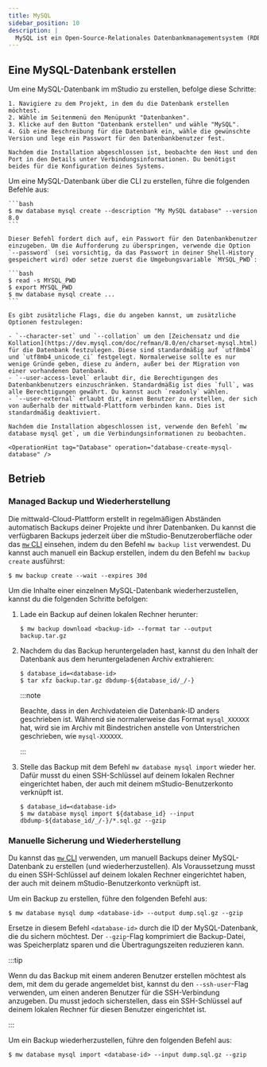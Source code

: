 ```yaml
---
title: MySQL
sidebar_position: 10
description: |
  MySQL ist ein Open-Source-Relationales Datenbankmanagementsystem (RDBMS). Es ist eine beliebte Wahl für Webanwendungen und wird oft in Kombination mit PHP verwendet. Dieser Leitfaden hilft dir, MySQL in deinem mittwald-Space zu verwenden.
---
```



## Eine MySQL-Datenbank erstellen

<Tabs groupId="access-mode">
  <TabItem value="gui" label="mStudio UI">
    Um eine MySQL-Datenbank im mStudio zu erstellen, befolge diese Schritte:

    1. Navigiere zu dem Projekt, in dem du die Datenbank erstellen möchtest.
    2. Wähle im Seitenmenü den Menüpunkt "Datenbanken".
    3. Klicke auf den Button "Datenbank erstellen" und wähle "MySQL".
    4. Gib eine Beschreibung für die Datenbank ein, wähle die gewünschte Version und lege ein Passwort für den Datenbankbenutzer fest.

    Nachdem die Installation abgeschlossen ist, beobachte den Host und den Port in den Details unter Verbindungsinformationen. Du benötigst beides für die Konfiguration deines Systems.

  </TabItem>
  <TabItem value="cli" label="CLI">
    Um eine MySQL-Datenbank über die CLI zu erstellen, führe die folgenden Befehle aus:

    ```bash
    $ mw database mysql create --description "My MySQL database" --version 8.0
    ```

    Dieser Befehl fordert dich auf, ein Passwort für den Datenbankbenutzer einzugeben. Um die Aufforderung zu überspringen, verwende die Option `--password` (sei vorsichtig, da das Passwort in deiner Shell-History gespeichert wird) oder setze zuerst die Umgebungsvariable `MYSQL_PWD`:

    ```bash
    $ read -s MYSQL_PWD
    $ export MYSQL_PWD
    $ mw database mysql create ...
    ```

    Es gibt zusätzliche Flags, die du angeben kannst, um zusätzliche Optionen festzulegen:

    - `--character-set` und `--collation` um den [Zeichensatz und die Kollation](https://dev.mysql.com/doc/refman/8.0/en/charset-mysql.html) für die Datenbank festzulegen. Diese sind standardmäßig auf `utf8mb4` und `utf8mb4_unicode_ci` festgelegt. Normalerweise sollte es nur wenige Gründe geben, diese zu ändern, außer bei der Migration von einer vorhandenen Datenbank.
    - `--user-access-level` erlaubt dir, die Berechtigungen des Datenbankbenutzers einzuschränken. Standardmäßig ist dies `full`, was alle Berechtigungen gewährt. Du kannst auch `readonly` wählen.
    - `--user-external` erlaubt dir, einen Benutzer zu erstellen, der sich von außerhalb der mittwald-Plattform verbinden kann. Dies ist standardmäßig deaktiviert.

    Nachdem die Installation abgeschlossen ist, verwende den Befehl `mw database mysql get`, um die Verbindungsinformationen zu beobachten.

  </TabItem>
  <TabItem value="api" label="API">

    <OperationHint tag="Database" operation="database-create-mysql-database" />

  </TabItem>
</Tabs>

## Betrieb

### Managed Backup und Wiederherstellung

Die mittwald-Cloud-Plattform erstellt in regelmäßigen Abständen automatisch Backups deiner Projekte und ihrer Datenbanken. Du kannst die verfügbaren Backups jederzeit über die mStudio-Benutzeroberfläche oder das [`mw` CLI][cli] einsehen, indem du den Befehl `mw backup list` verwendest. Du kannst auch manuell ein Backup erstellen, indem du den Befehl `mw backup create` ausführst:

```shellsession title="Local shell session"
$ mw backup create --wait --expires 30d
```

Um die Inhalte einer einzelnen MySQL-Datenbank wiederherzustellen, kannst du die folgenden Schritte befolgen:

1. Lade ein Backup auf deinen lokalen Rechner herunter:

    ```shellsession title="Local shell session"
    $ mw backup download <backup-id> --format tar --output backup.tar.gz
    ```

2. Nachdem du das Backup heruntergeladen hast, kannst du den Inhalt der Datenbank aus dem heruntergeladenen Archiv extrahieren:

    ```shellsession title="Local shell session"
    $ database_id=<database-id>
    $ tar xfz backup.tar.gz dbdump-${database_id/_/-}
    ```

    :::note

    Beachte, dass in den Archivdateien die Datenbank-ID anders geschrieben ist. Während sie normalerweise das Format `mysql_XXXXXX` hat, wird sie im Archiv mit Bindestrichen anstelle von Unterstrichen geschrieben, wie `mysql-XXXXXX`.

    :::

3. Stelle das Backup mit dem Befehl `mw database mysql import` wieder her. Dafür musst du einen SSH-Schlüssel auf deinem lokalen Rechner eingerichtet haben, der auch mit deinem mStudio-Benutzerkonto verknüpft ist.

    ```shellsession title="Local shell session"
    $ database_id=<database-id>
    $ mw database mysql import ${database_id} --input dbdump-${database_id/_/-}/*.sql.gz --gzip
    ```

### Manuelle Sicherung und Wiederherstellung

Du kannst das [`mw` CLI][cli] verwenden, um manuell Backups deiner MySQL-Datenbank zu erstellen (und wiederherzustellen). Als Voraussetzung musst du einen SSH-Schlüssel auf deinem lokalen Rechner eingerichtet haben, der auch mit deinem mStudio-Benutzerkonto verknüpft ist.

Um ein Backup zu erstellen, führe den folgenden Befehl aus:

```shellsession title="Local shell session"
$ mw database mysql dump <database-id> --output dump.sql.gz --gzip
```

Ersetze in diesem Befehl `<database-id>` durch die ID der MySQL-Datenbank, die du sichern möchtest. Der `--gzip`-Flag komprimiert die Backup-Datei, was Speicherplatz sparen und die Übertragungszeiten reduzieren kann.

:::tip

Wenn du das Backup mit einem anderen Benutzer erstellen möchtest als dem, mit dem du gerade angemeldet bist, kannst du den `--ssh-user`-Flag verwenden, um einen anderen Benutzer für die SSH-Verbindung anzugeben. Du musst jedoch sicherstellen, dass ein SSH-Schlüssel auf deinem lokalen Rechner für diesen Benutzer eingerichtet ist.

:::

Um ein Backup wiederherzustellen, führe den folgenden Befehl aus:

```shellsession title="Local shell session"
$ mw database mysql import <database-id> --input dump.sql.gz --gzip
```

[cli]: /docs/v2/api/sdks/cli